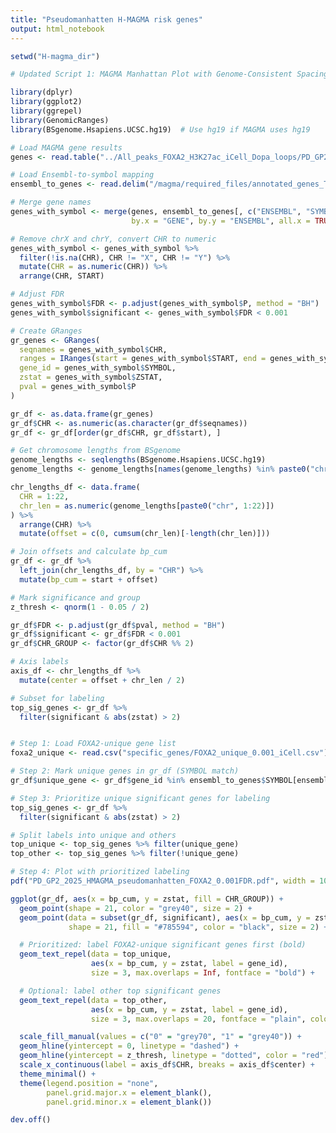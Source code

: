 ```yaml
---
title: "Pseudomanhatten H-MAGMA risk genes"
output: html_notebook
---
```


```r

setwd("H-magma_dir")

# Updated Script 1: MAGMA Manhattan Plot with Genome-Consistent Spacing

library(dplyr)
library(ggplot2)
library(ggrepel)
library(GenomicRanges)
library(BSgenome.Hsapiens.UCSC.hg19)  # Use hg19 if MAGMA uses hg19

# Load MAGMA gene results
genes <- read.table("../All_peaks_FOXA2_H3K27ac_iCell_Dopa_loops/PD_GP2_2025_Annotations_SNPs_iCell_Loops_All_FOXA2_H3K27ac.genes.out", header = TRUE)

# Load Ensembl-to-symbol mapping
ensembl_to_genes <- read.delim("/magma/required_files/annotated_genes_TxDb.Hsapiens.UCSC.hg19.knownGene.names.org.Hs.eg.db.txt")

# Merge gene names
genes_with_symbol <- merge(genes, ensembl_to_genes[, c("ENSEMBL", "SYMBOL")],
                           by.x = "GENE", by.y = "ENSEMBL", all.x = TRUE)

# Remove chrX and chrY, convert CHR to numeric
genes_with_symbol <- genes_with_symbol %>%
  filter(!is.na(CHR), CHR != "X", CHR != "Y") %>%
  mutate(CHR = as.numeric(CHR)) %>%
  arrange(CHR, START)

# Adjust FDR
genes_with_symbol$FDR <- p.adjust(genes_with_symbol$P, method = "BH")
genes_with_symbol$significant <- genes_with_symbol$FDR < 0.001

# Create GRanges
gr_genes <- GRanges(
  seqnames = genes_with_symbol$CHR,
  ranges = IRanges(start = genes_with_symbol$START, end = genes_with_symbol$END),
  gene_id = genes_with_symbol$SYMBOL,
  zstat = genes_with_symbol$ZSTAT,
  pval = genes_with_symbol$P
)

gr_df <- as.data.frame(gr_genes)
gr_df$CHR <- as.numeric(as.character(gr_df$seqnames))
gr_df <- gr_df[order(gr_df$CHR, gr_df$start), ]

# Get chromosome lengths from BSgenome
genome_lengths <- seqlengths(BSgenome.Hsapiens.UCSC.hg19)
genome_lengths <- genome_lengths[names(genome_lengths) %in% paste0("chr", 1:22)]

chr_lengths_df <- data.frame(
  CHR = 1:22,
  chr_len = as.numeric(genome_lengths[paste0("chr", 1:22)])
) %>%
  arrange(CHR) %>%
  mutate(offset = c(0, cumsum(chr_len)[-length(chr_len)]))

# Join offsets and calculate bp_cum
gr_df <- gr_df %>%
  left_join(chr_lengths_df, by = "CHR") %>%
  mutate(bp_cum = start + offset)

# Mark significance and group
z_thresh <- qnorm(1 - 0.05 / 2)

gr_df$FDR <- p.adjust(gr_df$pval, method = "BH")
gr_df$significant <- gr_df$FDR < 0.001
gr_df$CHR_GROUP <- factor(gr_df$CHR %% 2)

# Axis labels
axis_df <- chr_lengths_df %>%
  mutate(center = offset + chr_len / 2)

# Subset for labeling
top_sig_genes <- gr_df %>%
  filter(significant & abs(zstat) > 2)


# Step 1: Load FOXA2-unique gene list
foxa2_unique <- read.csv("specific_genes/FOXA2_unique_0.001_iCell.csv")

# Step 2: Mark unique genes in gr_df (SYMBOL match)
gr_df$unique_gene <- gr_df$gene_id %in% ensembl_to_genes$SYMBOL[ensembl_to_genes$ENSEMBL %in% foxa2_unique$GENE]

# Step 3: Prioritize unique significant genes for labeling
top_sig_genes <- gr_df %>%
  filter(significant & abs(zstat) > 2)

# Split labels into unique and others
top_unique <- top_sig_genes %>% filter(unique_gene)
top_other <- top_sig_genes %>% filter(!unique_gene)

# Step 4: Plot with prioritized labeling
pdf("PD_GP2_2025_HMAGMA_pseudomanhatten_FOXA2_0.001FDR.pdf", width = 10, height = 4)

ggplot(gr_df, aes(x = bp_cum, y = zstat, fill = CHR_GROUP)) +
  geom_point(shape = 21, color = "grey40", size = 2) +
  geom_point(data = subset(gr_df, significant), aes(x = bp_cum, y = zstat),
             shape = 21, fill = "#785594", color = "black", size = 2) +

  # Prioritized: label FOXA2-unique significant genes first (bold)
  geom_text_repel(data = top_unique,
                  aes(x = bp_cum, y = zstat, label = gene_id),
                  size = 3, max.overlaps = Inf, fontface = "bold") +

  # Optional: label other top significant genes
  geom_text_repel(data = top_other,
                  aes(x = bp_cum, y = zstat, label = gene_id),
                  size = 3, max.overlaps = 20, fontface = "plain", color = "black") +

  scale_fill_manual(values = c("0" = "grey70", "1" = "grey40")) +
  geom_hline(yintercept = 0, linetype = "dashed") +
  geom_hline(yintercept = z_thresh, linetype = "dotted", color = "red") +
  scale_x_continuous(label = axis_df$CHR, breaks = axis_df$center) +
  theme_minimal() +
  theme(legend.position = "none",
        panel.grid.major.x = element_blank(),
        panel.grid.minor.x = element_blank())

dev.off()

```
